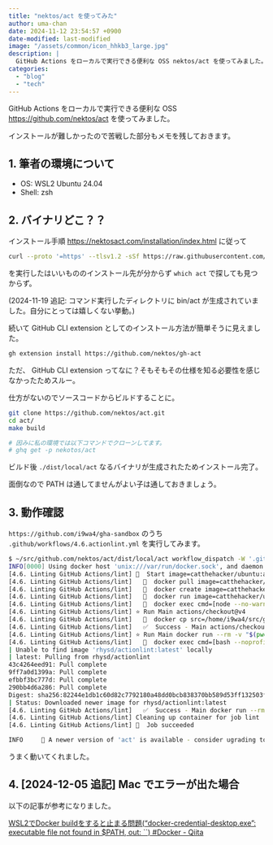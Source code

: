 ```yaml
---
title: "nektos/act を使ってみた"
author: uma-chan
date: 2024-11-12 23:54:57 +0900
date-modified: last-modified
image: "/assets/common/icon_hhkb3_large.jpg"
description: |
  GitHub Actions をローカルで実行できる便利な OSS nektos/act を使ってみました。
categories:
  - "blog"
  - "tech"
---
```


GitHub Actions をローカルで実行できる便利な OSS <https://github.com/nektos/act> を使ってみました。

インストールが難しかったので苦戦した部分もメモを残しておきます。

## 1. 筆者の環境について

- OS: WSL2 Ubuntu 24.04
- Shell: zsh

## 2. バイナリどこ？？

インストール手順 <https://nektosact.com/installation/index.html> に従って

```.sh
curl --proto '=https' --tlsv1.2 -sSf https://raw.githubusercontent.com/nektos/act/master/install.sh | sudo bash
```

を実行したはいいもののインストール先が分からず `which act` で探しても見つからず。

(2024-11-19 追記: コマンド実行したディレクトリに bin/act が生成されていました。自分にとっては嬉しくない挙動。)

続いて GitHub CLI extension としてのインストール方法が簡単そうに見えました。

```.sh
gh extension install https://github.com/nektos/gh-act
```

ただ、 GitHub CLI extension ってなに？そもそもその仕様を知る必要性を感じなかったためスルー。

仕方がないのでソースコードからビルドすることに。

```.sh
git clone https://github.com/nektos/act.git
cd act/
make build

# 因みに私の環境では以下コマンドでクローンしてます。
# ghq get -p nekotos/act
```

ビルド後 `./dist/local/act` なるバイナリが生成されたためインストール完了。

面倒なので PATH は通してませんがよい子は通しておきましょう。

## 3. 動作確認

`https://github.com/i9wa4/gha-sandbox` のうち `.github/workflows/4.6.actionlint.yml` を実行してみます。

```.sh
$ ~/src/github.com/nektos/act/dist/local/act workflow_dispatch -W '.github/workflows/4.6.actionlint.yml'
INFO[0000] Using docker host 'unix:///var/run/docker.sock', and daemon socket 'unix:///var/run/docker.sock'
[4.6. Linting GitHub Actions/lint] 🚀  Start image=catthehacker/ubuntu:act-latest
[4.6. Linting GitHub Actions/lint]   🐳  docker pull image=catthehacker/ubuntu:act-latest platform= username= forcePull=true
[4.6. Linting GitHub Actions/lint]   🐳  docker create image=catthehacker/ubuntu:act-latest platform= entrypoint=["tail" "-f" "/dev/null"] cmd=[] network="host"
[4.6. Linting GitHub Actions/lint]   🐳  docker run image=catthehacker/ubuntu:act-latest platform= entrypoint=["tail" "-f" "/dev/null"] cmd=[] network="host"
[4.6. Linting GitHub Actions/lint]   🐳  docker exec cmd=[node --no-warnings -e console.log(process.execPath)] user= workdir=
[4.6. Linting GitHub Actions/lint] ⭐ Run Main actions/checkout@v4
[4.6. Linting GitHub Actions/lint]   🐳  docker cp src=/home/i9wa4/src/github.com/i9wa4/gha-sandbox/. dst=/home/i9wa4/src/github.com/i9wa4/gha-sandbox
[4.6. Linting GitHub Actions/lint]   ✅  Success - Main actions/checkout@v4
[4.6. Linting GitHub Actions/lint] ⭐ Run Main docker run --rm -v "$(pwd):$(pwd)" -w "$(pwd)" rhysd/actionlint:latest
[4.6. Linting GitHub Actions/lint]   🐳  docker exec cmd=[bash --noprofile --norc -e -o pipefail /var/run/act/workflow/1.sh] user= workdir=
| Unable to find image 'rhysd/actionlint:latest' locally
| latest: Pulling from rhysd/actionlint
43c4264eed91: Pull complete
9ff7a0d1399a: Pull complete
efbbf3bc777d: Pull complete
290bb4d6a286: Pull complete
Digest: sha256:82244e1db1c60d82c7792180a48dd0bcb838370bb589d53ff132503fc9485868
| Status: Downloaded newer image for rhysd/actionlint:latest
[4.6. Linting GitHub Actions/lint]   ✅  Success - Main docker run --rm -v "$(pwd):$(pwd)" -w "$(pwd)" rhysd/actionlint:latest
[4.6. Linting GitHub Actions/lint] Cleaning up container for job lint
[4.6. Linting GitHub Actions/lint] 🏁  Job succeeded

INFO    ️ 📣 A newer version of 'act' is available - consider ugrading to 0.2.69.
```

うまく動いてくれました。

## 4. [2024-12-05 追記] Mac でエラーが出た場合

以下の記事が参考になりました。

[WSL2でDocker buildをすると止まる問題("docker-credential-desktop.exe": executable file not found in $PATH, out: ``) #Docker - Qiita](https://qiita.com/rasuk/items/a36b29b8c79d02fc551a)
